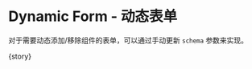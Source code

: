 
<Meta
  title="FluentForm/Advanced"
  component={meta.component}
  decorators={meta.decorators}
  argTypes={meta.argTypes}
  parameters={meta.parameters} />

# Dynamic Form - 动态表单

对于需要动态添加/移除组件的表单，可以通过手动更新 `schema` 参数来实现。

<Canvas withToolbar isExpanded mdxSource={source}>
  <Story name="Dynamic Form">{story}</Story>
</Canvas>
